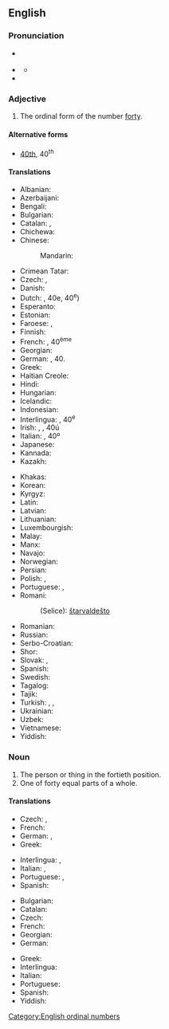 ==English==
{{ordinalbox|en|39th|40th|41st|thirty-ninth|forty-first|card=forty}}

===Pronunciation===
* {{a|RP}} {{IPA|/ˈfɔː.ti.əθ/|lang=en}}
* {{a|GenAm}} {{IPA|/ˈfɔɹ.ti.əθ/|lang=en}}
** {{audio|En-us-fortieth.ogg|Audio (US)|lang=en}}
* {{hyphenation|for|ti|eth|lang=en}}

===Adjective===
{{en-adj|-}}

# The ordinal form of the number [[forty]].

====Alternative forms====
* [[40th]], 40<sup>th</sup>

====Translations====
{{trans-top|ordinal form of forty}}
* Albanian: {{t+|sq|dyzetë}}
* Azerbaijani: {{t|az|qırxıncı}}
* Bengali: {{t|bn|চত্বারিংশত্তম|tr=catbārinśattama|sc=Beng}}
* Bulgarian: {{t|bg|четиресетият|sc=Beng}}
* Catalan: {{t+|ca|quarantè}}, {{t|ca|quadragèsim}}
* Chichewa: {{t|ny|chamakumi anai}}
* Chinese:
*: Mandarin: {{t|cmn|第四十|tr=dì sìshí|sc=Hani}}
* Crimean Tatar: {{t|crh|qırqıncı}}
* Czech: {{t|cs|čtyřicátý}}, {{t|cs|40.}}
* Danish: {{t|da|fyrretyvende}}
* Dutch: {{t+|nl|veertigste}}, 40e, 40<sup>e</sup>)
* Esperanto: {{t|eo|kvardeka|sc=Cyrl}}
* Estonian: {{t|et|neljakümnes|sc=Cyrl}}
* Faroese: {{t|fo|fjørutiundi}}, {{t|fo|40.}}
* Finnish: {{t|fi|neljäskymmenes}}
* French: {{t+|fr|quarantième}}, 40<sup>ème</sup>
* Georgian: {{t|ka|მეორმოცე}}
* German: {{t+|de|vierzigste}}, 40.
* Greek: {{t+|el|τεσσαρακοστός}}
* Haitian Creole: {{t|ht|karantyèm}}
* Hindi: {{t|hi|चालीसवां|tr=चालीसवां|sc=Deva}}
* Hungarian: {{t+|hu|negyvenedik}}
* Icelandic: {{t|is|fertugasta}}
* Indonesian: {{t|id|keempatpuluh}}
* Interlingua: {{t|ia|quarantesime}}, 40<sup>e</sup>
* Irish: {{t|ga|daicheadú}}, {{t|ga|ceathrachadú}}, 40ú
* Italian: {{t+|it|quarantesimo}}, 40º
* Japanese: {{t|ja|第四十|tr=dai shi jū|sc=Jpan}}
* Kannada: {{t|kn|ನಲವತ್ತನೆಯ|sc=Knda}}
* Kazakh: {{t|kk|қырқыншы|sc=Cyrl}}
{{trans-mid}}
* Khakas: {{t|kjh|хырығынӌы|sc=Cyrl}}
* Korean: {{t|ko|사십 번째의|tr=sasib beonjjaeui}}
* Kyrgyz: {{t+|ky|элүүнчү|sc=Cyrl}}
* Latin: {{t|la|quadragesimus|sc=Cyrl}}
* Latvian: {{t|lv|četrdesmitais}}
* Lithuanian: {{t+|lt|keturiasdešimtas}}
* Luxembourgish: {{t|lb|véierzegst}}
* Malay: {{t|ms|keempat puluh}}
* Manx: {{t|gv|daeedoo}}
* Navajo: {{t|nv|dízdiin góneʼ}}
* Norwegian: {{t|no|førtinde}}
* Persian: {{t+|fa|چهلم|sc=fa-Arab}}
* Polish: {{t+|pl|czterdziesty}}, {{t|pl|40.}}
* Portuguese: {{t+|pt|quadragésimo}}, {{t|pt|40º}}
* Romani:
*: (Selice): [[štarvaldešto]] {{g|m}}
* Romanian: {{t+|ro|patruzecilea}}
* Russian: {{t+|ru|сороково́й}}
* Serbo-Croatian: {{t|sh|četrdeseti}}
* Shor: {{t|cjs|қырығынчы}}
* Slovak: {{t+|sk|štyridsiaty}}, {{t|sk|40.}}
* Spanish: {{t+|es|cuadragésimo}}
* Swedish: {{t+|sv|fyrtionde}}
* Tagalog: {{t|tl|pang-apatnapu}}
* Tajik: {{t|tg|чиҳилуми|sc=Cyrl}}
* Turkish: {{t+|tr|kırkıncı}}, {{t|tr|40'ıncı}}, {{t|tr|40.}}
* Ukrainian: {{t+|uk|сороковий|sc=Cyrl}}
* Uzbek: {{t+|uz|qirqinchi}}
* Vietnamese: {{t|vi|hạng bốn mươi}}
* Yiddish: {{t|yi|פֿערציקסט}}
{{trans-bottom}}

===Noun===
{{en-noun}}

# The person or thing in the fortieth position.
# One of forty equal parts of a whole.

====Translations====
{{trans-top|person or thing}}
* Czech: {{t|cs|čtyřicátý|m}}, {{t|cs|čtyřicátá|f}}
* French: {{t+|fr|quarantième}}
* German: {{t+|de|vierzigster|m}}, {{t+|de|vierzigste|f}}
* Greek: {{t+|el|τεσσαρακοστός}}
{{trans-mid}}
* Interlingua: {{t|ia|quarantesimo|m}}, {{t|ia|quarantesima|f}}
* Italian: {{t+|it|quarantesimo|m}}, {{t+|it|quarantesima|f}}
* Portuguese: {{t+|pt|quadragésimo|m}}, {{t+|pt|quadragésima|f}}
* Spanish: {{t+|es|cuadragésimo}}
{{trans-bottom}}

{{trans-top|one of forty equal parts}}
* Bulgarian: {{t|bg|една четиридесета|sc=Cyrl}}
* Catalan: {{t+|ca|quarantè|m}}
* Czech: {{t|cs|čtyřicetina|f}}
* French: {{t+|fr|quarantième|m}}
* Georgian: {{t|ka|მეორმოცედი}}
* German: {{t|de|vierzigstel|n}}
{{trans-mid}}
* Greek: {{t+|el|τεσσαρακοστό|n}}
* Interlingua: {{t|ia|quarantesimo}}
* Italian: {{t+|it|quarantesimo|m}}
* Portuguese: {{t|pt|quarenta avos|m}}
* Spanish: {{t|es|cuarentavo}}
* Yiddish: {{t|yi|פֿערציקסטל|n}}
{{trans-bottom}}

[[Category:English ordinal numbers]]